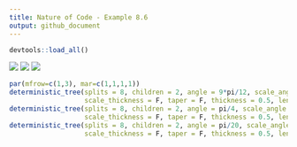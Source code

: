 ```yaml
---
title: Nature of Code - Example 8.6
output: github_document
---
```


```r
devtools::load_all()
```

<img src="nature_of_code_examples_files/ch08_ex06a.png">
<img src="nature_of_code_examples_files/ch08_ex06b.png">
<img src="nature_of_code_examples_files/ch08_ex06c.png">

```r
par(mfrow=c(1,3), mar=c(1,1,1,1))
deterministic_tree(splits = 8, children = 2, angle = 9*pi/12, scale_angle = F, 
                   scale_thickness = F, taper = F, thickness = 0.5, length_scale = 1.5)
deterministic_tree(splits = 8, children = 2, angle = pi/4, scale_angle = F, 
                   scale_thickness = F, taper = F, thickness = 0.5, length_scale = 1.5)
deterministic_tree(splits = 8, children = 2, angle = pi/20, scale_angle = F, 
                   scale_thickness = F, taper = F, thickness = 0.5, length_scale = 1.5)
```